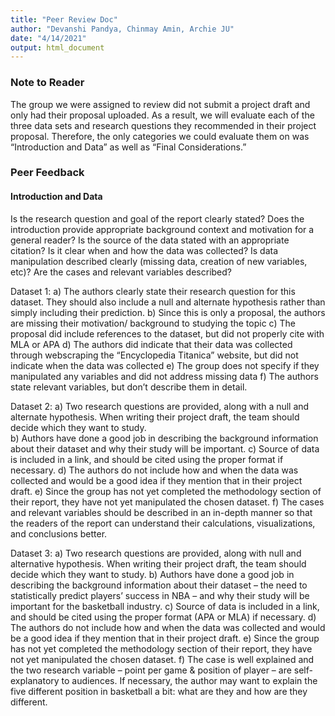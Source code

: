 ```yaml
---
title: "Peer Review Doc"
author: "Devanshi Pandya, Chinmay Amin, Archie JU"
date: "4/14/2021"
output: html_document
---
```

### Note to Reader
The group we were assigned to review did not submit a project draft and only had their proposal uploaded. As a result, we will evaluate each of the three data sets and research questions they recommended in their project proposal. Therefore, the only categories we could evaluate them on was "Introduction and Data" as well as "Final Considerations."

### Peer Feedback 
#### Introduction and Data
Is the research question and goal of the report clearly stated?
Does the introduction provide appropriate background context and motivation for a general reader?
Is the source of the data stated with an appropriate citation?
Is it clear when and how the data was collected?
Is data manipulation described clearly (missing data, creation of new variables, etc)?
Are the cases and relevant variables described?

Dataset 1: 
a) The authors clearly state their research question for this dataset. They should also include a null and alternate hypothesis rather than simply including their prediction.
b) Since this is only a proposal, the authors are missing their motivation/ background to studying the topic
c) The proposal did include references to the dataset, but did not properly cite with MLA or APA 
d) The authors did indicate that their data was collected through webscraping the "Encyclopedia Titanica" website, but did not indicate when the data was collected
e) The group does not specify if they manipulated any variables and did not address missing data
f) The authors state relevant variables, but don't describe them in detail. 

Dataset 2: 
a) Two research questions are provided, along with a null and alternate hypothesis. When writing their project draft, the team should decide which they want to study.  
b) Authors have done a good job in describing the background information about their dataset and why their study will be important.
c) Source of data is included in a link, and should be cited using the proper format if necessary.
d) The authors do not include how and when the data was collected and would be a good idea if they mention that in their project draft.
e) Since the group has not yet completed the methodology section of their report, they have not yet manipulated the chosen dataset.
f) The cases and relevant variables should be described in an in-depth manner so that the readers of the report can understand their calculations, visualizations, and conclusions better.

Dataset 3:
a) Two research questions are provided, along with null and alternative hypothesis. When writing their project draft, the team should decide which they want to study. 
b) Authors have done a good job in describing the background information about their dataset -- the need to statistically predict players' success in NBA -- and why their study will be important for the basketball industry.
c) Source of data is included in a link, and should be cited using the proper format (APA or MLA) if necessary.
d) The authors do not include how and when the data was collected and would be a good idea if they mention that in their project draft.
e) Since the group has not yet completed the methodology section of their report, they have not yet manipulated the chosen dataset.
f) The case is well explained and the two research variable -- point per game & position of player -- are self-explanatory to audiences. If necessary, the author may want to explain the five different position in basketball a bit: what are they and how are they different.
